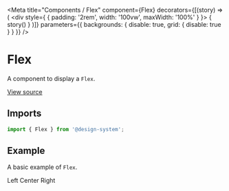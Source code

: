 
<Meta
  title="Components / Flex"
  component={Flex}
  decorators={[(story) => (
    <div style={ { padding: '2rem', width: '100vw', maxWidth: '100%' } }>
      { story() }
    </div>
  )]}
  parameters={{ backgrounds: { disable: true, grid: { disable: true } } }}
/>

# Flex

A component to display a `Flex`.

[View source](https://github.com/actarian/design-system/tree/main/src/ui/components/flex)

## Imports

```js
import { Flex } from '@design-system';
```

## Example

A basic example of `Flex`.

<Canvas>
  <Story name="Flex">
    <Flex.Row justifyContent="space-between">
      <Flex>Left</Flex>
      <Flex>Center</Flex>
      <Flex>Right</Flex>
    </Flex.Row>
  </Story>
</Canvas>
